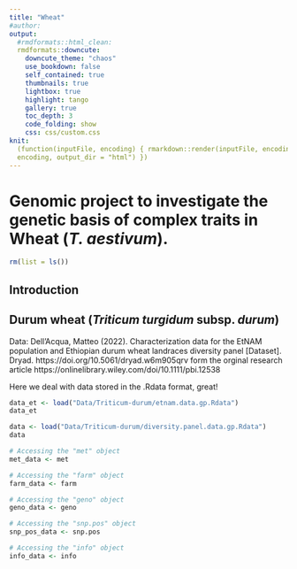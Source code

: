 ```yaml
---
title: "Wheat"
#author:
output:
  #rmdformats::html_clean:
  rmdformats::downcute:
    downcute_theme: "chaos"
    use_bookdown: false
    self_contained: true
    thumbnails: true
    lightbox: true
    highlight: tango
    gallery: true
    toc_depth: 3
    code_folding: show
    css: css/custom.css
knit:
  (function(inputFile, encoding) { rmarkdown::render(inputFile, encoding =
  encoding, output_dir = "html") })
---
```


# Genomic project to investigate  the genetic basis of complex traits in Wheat (*T. aestivum*).

```r
rm(list = ls())
```

## Introduction

## Durum wheat (*Triticum turgidum* subsp. *durum*)

Data:
Dell'Acqua, Matteo (2022). Characterization data for the EtNAM population and Ethiopian durum wheat landraces diversity panel [Dataset]. Dryad. https://doi.org/10.5061/dryad.w6m905qrv form the orginal research article https://onlinelibrary.wiley.com/doi/10.1111/pbi.12538


Here we deal with data stored in the .Rdata format, great!
```r
data_et <- load("Data/Triticum-durum/etnam.data.gp.Rdata")
data_et

data <- load("Data/Triticum-durum/diversity.panel.data.gp.Rdata")
data

# Accessing the "met" object
met_data <- met

# Accessing the "farm" object
farm_data <- farm

# Accessing the "geno" object
geno_data <- geno

# Accessing the "snp.pos" object
snp_pos_data <- snp.pos

# Accessing the "info" object
info_data <- info
```